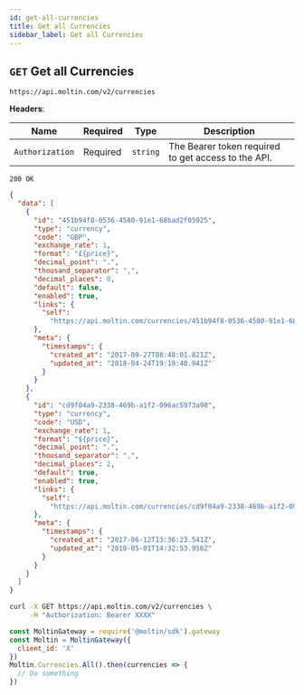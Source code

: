 ```yaml
---
id: get-all-currencies
title: Get all Currencies
sidebar_label: Get all Currencies
---
```


## `GET` Get all Currencies

```http
https://api.moltin.com/v2/currencies
```

<!--DOCUSAURUS_CODE_TABS-->

<!-- Request -->

**Headers**:

| Name | Required | Type | Description |
| --- | --- | --- | --- |
| `Authorization` | Required | `string` | The Bearer token required to get access to the API. |


<!-- Response -->

`200 OK`


```json
{
  "data": [
    {
      "id": "451b94f8-0536-4580-91e1-68bad2f05925",
      "type": "currency",
      "code": "GBP",
      "exchange_rate": 1,
      "format": "£{price}",
      "decimal_point": ".",
      "thousand_separator": ",",
      "decimal_places": 0,
      "default": false,
      "enabled": true,
      "links": {
        "self":
          "https://api.moltin.com/currencies/451b94f8-0536-4580-91e1-68bad2f05925"
      },
      "meta": {
        "timestamps": {
          "created_at": "2017-09-27T08:48:01.821Z",
          "updated_at": "2018-04-24T19:19:40.941Z"
        }
      }
    },
    {
      "id": "cd9f04a9-2338-469b-a1f2-096ac5973a90",
      "type": "currency",
      "code": "USD",
      "exchange_rate": 1,
      "format": "${price}",
      "decimal_point": ".",
      "thousand_separator": ",",
      "decimal_places": 2,
      "default": true,
      "enabled": true,
      "links": {
        "self":
          "https://api.moltin.com/currencies/cd9f04a9-2338-469b-a1f2-096ac5973a90"
      },
      "meta": {
        "timestamps": {
          "created_at": "2017-06-12T13:36:23.541Z",
          "updated_at": "2018-05-01T14:32:53.956Z"
        }
      }
    }
  ]
}
```

<!--END_DOCUSAURUS_CODE_TABS-->

<!--DOCUSAURUS_CODE_TABS-->

<!--cURL-->

```bash
curl -X GET https://api.moltin.com/v2/currencies \
     -H "Authorization: Bearer XXXX"
```

<!--JavaScript SDK-->

```javascript
const MoltinGateway = require('@moltin/sdk').gateway
const Moltin = MoltinGateway({
  client_id: 'X'
})
Moltin.Currencies.All().then(currencies => {
  // Do something
})
```

<!--END_DOCUSAURUS_CODE_TABS-->
